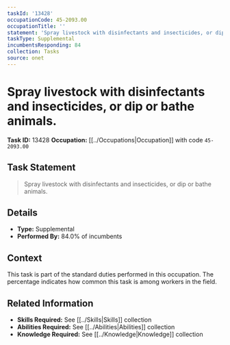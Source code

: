 ```yaml
---
taskId: '13428'
occupationCode: 45-2093.00
occupationTitle: ''
statement: 'Spray livestock with disinfectants and insecticides, or dip or bathe animals.'
taskType: Supplemental
incumbentsResponding: 84
collection: Tasks
source: onet
---
```

# Spray livestock with disinfectants and insecticides, or dip or bathe animals.

**Task ID:** 13428
**Occupation:** [[../Occupations|Occupation]] with code `45-2093.00`

## Task Statement

> Spray livestock with disinfectants and insecticides, or dip or bathe animals.

## Details

- **Type:** Supplemental
- **Performed By:** 84.0% of incumbents

## Context

This task is part of the standard duties performed in this occupation. The percentage indicates how common this task is among workers in the field.

## Related Information

- **Skills Required:** See [[../Skills|Skills]] collection
- **Abilities Required:** See [[../Abilities|Abilities]] collection
- **Knowledge Required:** See [[../Knowledge|Knowledge]] collection
